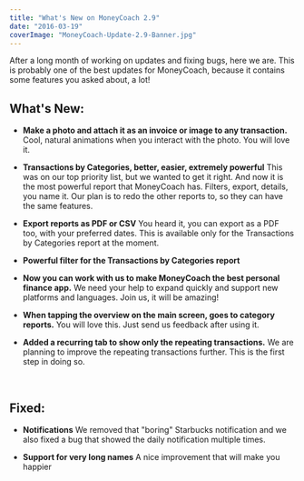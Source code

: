 ```yaml
---
title: "What's New on MoneyCoach 2.9"
date: "2016-03-19"
coverImage: "MoneyCoach-Update-2.9-Banner.jpg"
---
```


After a long month of working on updates and fixing bugs, here we are. This is probably one of the best updates for MoneyCoach, because it contains some features you asked about, a lot!

## What's New:

- **Make a photo and attach it as an invoice or image to any transaction.** Cool, natural animations when you interact with the photo. You will love it.

- **Transactions by Categories, better, easier, extremely powerful** This was on our top priority list, but we wanted to get it right. And now it is the most powerful report that MoneyCoach has. Filters, export, details, you name it. Our plan is to redo the other reports to, so they can have the same features.

- **Export reports as PDF or CSV** You heard it, you can export as a PDF too, with your preferred dates. This is available only for the Transactions by Categories report at the moment.

- **Powerful filter for the Transactions by Categories report**

- **Now you can work with us to make MoneyCoach the best personal finance app.** We need your help to expand quickly and support new platforms and languages. Join us, it will be amazing!

- **When tapping the overview on the main screen, goes to category reports.** You will love this. Just send us feedback after using it.

- **Added a recurring tab to show only the repeating transactions.** We are planning to improve the repeating transactions further. This is the first step in doing so.

 

## Fixed:

- **Notifications** We removed that "boring" Starbucks notification and we also fixed a bug that showed the daily notification multiple times.

- **Support for very long names** A nice improvement that will make you happier
